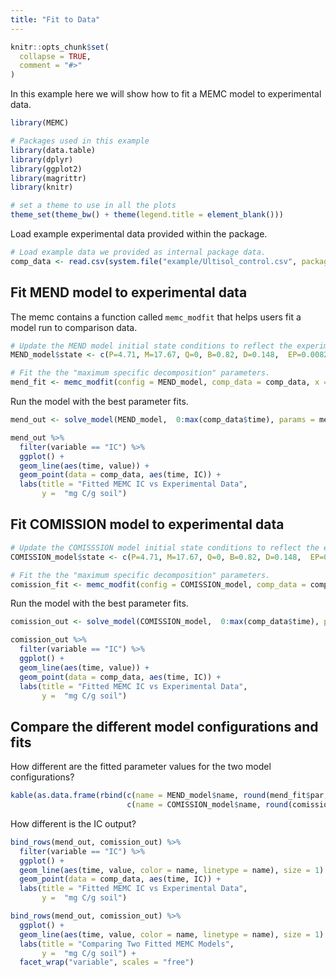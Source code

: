 ```yaml
---
title: "Fit to Data"
---
```


```r
knitr::opts_chunk$set(
  collapse = TRUE,
  comment = "#>"
)
```


In this example here we will show how to fit a MEMC model to experimental data. 


```r
library(MEMC)

# Packages used in this example 
library(data.table)
library(dplyr)
library(ggplot2)
library(magrittr)
library(knitr)

# set a theme to use in all the plots
theme_set(theme_bw() + theme(legend.title = element_blank()))
```


Load example experimental data provided within the package. 

```r
# Load example data we provided as internal package data. 
comp_data <- read.csv(system.file("example/Ultisol_control.csv", package = "MEMC"))
```

## Fit MEND model to experimental data 

The memc contains a function called `memc_modfit` that helps users fit a model run to comparison data. 

```r
# Update the MEND model initial state conditions to reflect the experimental set up.
MEND_model$state <- c(P=4.71, M=17.67, Q=0, B=0.82, D=0.148,  EP=0.0082, EM=0.0082, IC=0, Tot=23.484)

# Fit the the "maximum specific decomposition" parameters. 
mend_fit <- memc_modfit(config = MEND_model, comp_data = comp_data, x = c(V.d=2, V.p=5, V.m=0.01))
```


Run the model with the best parameter fits. 

```r
mend_out <- solve_model(MEND_model,  0:max(comp_data$time), params = mend_fit$par)

mend_out %>% 
  filter(variable == "IC") %>% 
  ggplot() + 
  geom_line(aes(time, value)) + 
  geom_point(data = comp_data, aes(time, IC)) + 
  labs(title = "Fitted MEMC IC vs Experimental Data", 
       y =  "mg C/g soil")
```

## Fit COMISSION model to experimental data

```r
# Update the COMISSSION model initial state conditions to reflect the experimental set up.
COMISSION_model$state <- c(P=4.71, M=17.67, Q=0, B=0.82, D=0.148,  EP=0.0082, EM=0.0082, IC=0, Tot=23.484)

# Fit the the "maximum specific decomposition" parameters. 
comission_fit <- memc_modfit(config = COMISSION_model, comp_data = comp_data, x =c(V.d=2, V.p=5, V.m=0.01))
```


Run the model with the best parameter fits. 

```r
comission_out <- solve_model(COMISSION_model,  0:max(comp_data$time), params = comission_fit$par)

comission_out %>% 
  filter(variable == "IC") %>% 
  ggplot() + 
  geom_line(aes(time, value)) + 
  geom_point(data = comp_data, aes(time, IC)) + 
  labs(title = "Fitted MEMC IC vs Experimental Data", 
       y =  "mg C/g soil")
```

## Compare the different model configurations and fits 

How different are the fitted parameter values for the two model configurations? 

```r
kable(as.data.frame(rbind(c(name = MEND_model$name, round(mend_fit$par, 4)),
                          c(name = COMISSION_model$name, round(comission_fit$par, 4)))))
```


How different is the IC output? 

```r
bind_rows(mend_out, comission_out) %>% 
  filter(variable == "IC") %>% 
  ggplot() + 
  geom_line(aes(time, value, color = name, linetype = name), size = 1) + 
  geom_point(data = comp_data, aes(time, IC)) + 
  labs(title = "Fitted MEMC IC vs Experimental Data", 
       y =  "mg C/g soil")
```


```r
bind_rows(mend_out, comission_out) %>% 
  ggplot() + 
  geom_line(aes(time, value, color = name, linetype = name), size = 1) + 
  labs(title = "Comparing Two Fitted MEMC Models", 
       y =  "mg C/g soil") + 
  facet_wrap("variable", scales = "free")
```


